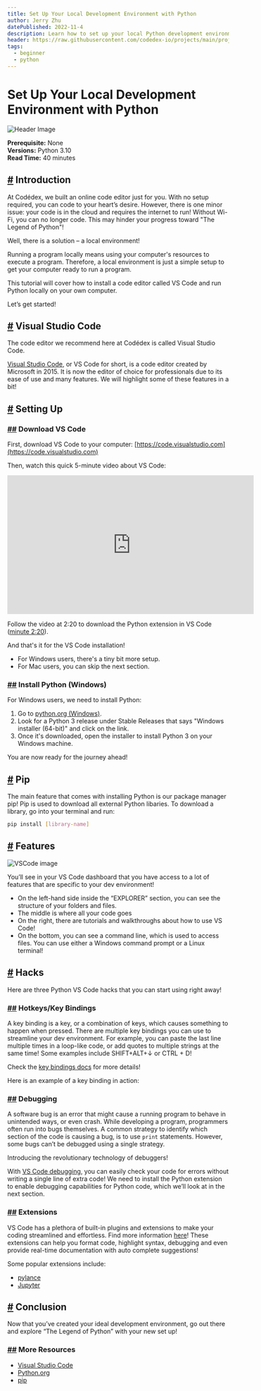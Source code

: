 ```yaml
---
title: Set Up Your Local Development Environment with Python
author: Jerry Zhu
datePublished: 2022-11-4
description: Learn how to set up your local Python development environment with VS Code. 
header: https://raw.githubusercontent.com/codedex-io/projects/main/projects/set-up-your-local-environment-in-python/header.png
tags: 
  - beginner
  - python
---
```


# Set Up Your Local Development Environment with Python

<AuthorAvatar author_name="Jerry Zhu" author_avatar="/images/projects/authors/jerry_zhu.jpg" />

![Header Image](https://raw.githubusercontent.com/codedex-io/projects/main/projects/set-up-your-local-environment-in-python/header.png)

**Prerequisite:** None  
**Versions:** Python 3.10  
**Read Time:** 40 minutes  

## [#](#-introduction) Introduction

At Codédex, we built an online code editor just for you. With no setup required, you can code to your heart’s desire. However, there is one minor issue: your code is in the cloud and requires the internet to run! Without Wi-Fi, you can no longer code. This may hinder your progress toward "The Legend of Python"!

Well, there is a solution – a local environment! 

Running a program locally means using your computer's resources to execute a program. Therefore, a local environment is just a simple setup to get your computer ready to run a program.  

This tutorial will cover how to install a code editor called VS Code and run Python locally on your own computer. 

Let’s get started!

## [#](#-visual-studio-code) Visual Studio Code

The code editor we recommend here at Codédex is called Visual Studio Code.

[Visual Studio Code](https://code.visualstudio.com), or VS Code for short, is a code editor created by Microsoft in 2015. It is now the editor of choice for professionals due to its ease of use and many features. We will highlight some of these features in a bit!


## [#](#-setting-up) Setting Up

### [##](##-download-vs-code) Download VS Code

First, download VS Code to your computer: [https://code.visualstudio.com](https://code.visualstudio.com)

Then, watch this quick 5-minute video about VS Code: 

<iframe width="560" height="315" src="https://www.youtube.com/embed/S320N3sxinE" title="YouTube video player" frameborder="0" allow="accelerometer; autoplay; clipboard-write; encrypted-media; gyroscope; picture-in-picture" allowfullscreen></iframe>

Follow the video at 2:20 to download the Python extension in VS Code ([minute 2:20](https://www.youtube.com/watch?v=S320N3sxinE&t=140s)).

And that's it for the VS Code installation!

- For Windows users, there's a tiny bit more setup.
- For Mac users, you can skip the next section.


### [##](##-install-python-windows) Install Python (Windows)

For Windows users, we need to install Python:

1. Go to [python.org (Windows)](https://www.python.org/downloads/windows/).
2. Look for a Python 3 release under Stable Releases that says "Windows installer (64-bit)" and click on the link.
3. Once it's downloaded, open the installer to install Python 3 on your Windows machine.

You are now ready for the journey ahead!


## [#](#-pip) Pip

The main feature that comes with installing Python is our package manager pip! Pip is used to download all external Python libaries. To download a library, go into your terminal and run:

```bash
pip install [library-name]
```

## [#](#-features) Features

![VSCode image](https://raw.githubusercontent.com/codedex-io/projects/main/projects/set-up-your-local-environment-in-python/vscode_image.png)

You’ll see in your VS Code dashboard that you have access to a lot of features that are specific to your dev environment!

- On the left-hand side inside the “EXPLORER” section, you can see the structure of your folders and files. 
- The middle is where all your code goes
- On the right, there are tutorials and walkthroughs about how to use VS Code!
- On the bottom, you can see a command line, which is used to access files. You can use either a Windows command prompt or a Linux terminal! 


## [#](#-hacks) Hacks

Here are three Python VS Code hacks that you can start using right away! 


### [##](##-hotkeys-bindings) Hotkeys/Key Bindings

A key binding is a key, or a combination of keys, which causes something to happen when pressed. There are multiple key bindings you can use to streamline your dev environment. For example, you can paste the last line multiple times in a loop-like code, or add quotes to multiple strings at the same time! 
Some examples include SHIFT+ALT+↓ or CTRL + D!

Check the [key bindings docs](https://code.visualstudio.com/docs/getstarted/keybindings) for more details! 

Here is an example of a key binding in action: 


### [##](##-debugging) Debugging

A software bug is an error that might cause a running program to behave in unintended ways, or even crash. While developing a program, programmers often run into bugs themselves. A common strategy to identify which section of the code is causing a bug, is to use `print` statements. However, some bugs can’t be debugged using a single strategy. 

Introducing the revolutionary technology of debuggers! 

With [VS Code debugging](https://code.visualstudio.com/docs/editor/debugging), you can easily check your code for errors without writing a single line of extra code! We need to install the Python extension to enable debugging capabilities for Python code, which we’ll look at in the next section.


### [##](##-extensions) Extensions

VS Code has a plethora of built-in plugins and extensions to make your coding streamlined and effortless. Find more information [here](https://code.visualstudio.com/docs/languages/python)! These extensions can help you format code, highlight syntax, debugging and even provide real-time documentation with auto complete suggestions! 

Some popular extensions include: 

- [pylance](https://marketplace.visualstudio.com/items?itemName=ms-python.vscode-pylance) 
- [Jupyter](https://marketplace.visualstudio.com/items?itemName=ms-toolsai.jupyter)


## [#](#-conclusion) Conclusion

Now that you’ve created your ideal development environment, go out there and explore “The Legend of Python” with your new set up! 


### [##](##-more-resources) More Resources

- [Visual Studio Code](https://code.visualstudio.com)
- [Python.org](https://www.python.org)
- [pip](https://pypi.org/project/pip)
